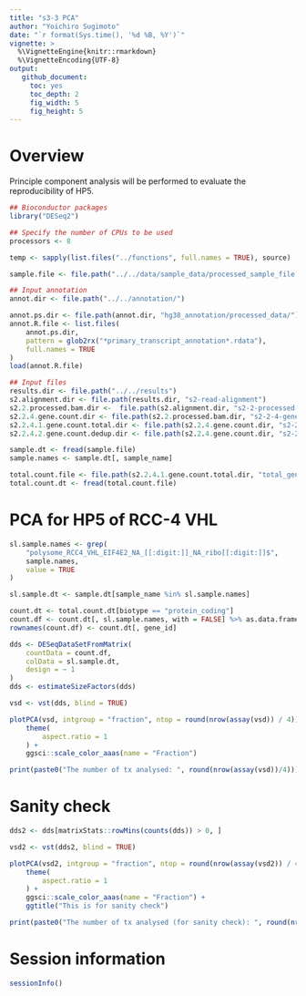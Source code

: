 ```yaml
---
title: "s3-3 PCA"
author: "Yoichiro Sugimoto"
date: "`r format(Sys.time(), '%d %B, %Y')`"
vignette: >
  %\VignetteEngine{knitr::rmarkdown}
  %\VignetteEncoding{UTF-8}
output:
   github_document:
     toc: yes
     toc_depth: 2
     fig_width: 5
     fig_height: 5
---
```



# Overview

Principle component analysis will be performed to evaluate the reproducibility of HP5.

```r

## Bioconductor packages
library("DESeq2")

## Specify the number of CPUs to be used
processors <- 8

temp <- sapply(list.files("../functions", full.names = TRUE), source)

```


```r

sample.file <- file.path("../../data/sample_data/processed_sample_file.csv")

## Input annotation
annot.dir <- file.path("../../annotation/")

annot.ps.dir <- file.path(annot.dir, "hg38_annotation/processed_data/")
annot.R.file <- list.files(
    annot.ps.dir,
    pattern = glob2rx("*primary_transcript_annotation*.rdata"),
    full.names = TRUE
)
load(annot.R.file)

## Input files
results.dir <- file.path("../../results")
s2.alignment.dir <- file.path(results.dir, "s2-read-alignment")
s2.2.processed.bam.dir <-  file.path(s2.alignment.dir, "s2-2-processed-data")
s2.2.4.gene.count.dir <- file.path(s2.2.processed.bam.dir, "s2-2-4-gene-count")
s2.2.4.1.gene.count.total.dir <- file.path(s2.2.4.gene.count.dir, "s2-2-4-1-gene-count-total")
s2.2.4.2.gene.count.dedup.dir <- file.path(s2.2.4.gene.count.dir, "s2-2-4-2-gene-count-dedup")

```


```r

sample.dt <- fread(sample.file)
sample.names <- sample.dt[, sample_name]

total.count.file <- file.path(s2.2.4.1.gene.count.total.dir, "total_gene_count_table.csv")
total.count.dt <- fread(total.count.file)

```


# PCA for HP5 of RCC-4 VHL


```r

sl.sample.names <- grep(
    "polysome_RCC4_VHL_EIF4E2_NA_[[:digit:]]_NA_ribo[[:digit:]]$",
    sample.names,
    value = TRUE
)

sl.sample.dt <- sample.dt[sample_name %in% sl.sample.names]

count.dt <- total.count.dt[biotype == "protein_coding"]
count.df <- count.dt[, sl.sample.names, with = FALSE] %>% as.data.frame
rownames(count.df) <- count.dt[, gene_id]

dds <- DESeqDataSetFromMatrix(
    countData = count.df,
    colData = sl.sample.dt,
    design = ~ 1
)
dds <- estimateSizeFactors(dds)

vsd <- vst(dds, blind = TRUE)

plotPCA(vsd, intgroup = "fraction", ntop = round(nrow(assay(vsd)) / 4)) +
    theme(
        aspect.ratio = 1
    ) +
    ggsci::scale_color_aaas(name = "Fraction")

print(paste0("The number of tx analysed: ", round(nrow(assay(vsd))/4)))


```

# Sanity check


```r


dds2 <- dds[matrixStats::rowMins(counts(dds)) > 0, ]

vsd2 <- vst(dds2, blind = TRUE)

plotPCA(vsd2, intgroup = "fraction", ntop = round(nrow(assay(vsd2)) / 4)) +
    theme(
        aspect.ratio = 1
    ) +
    ggsci::scale_color_aaas(name = "Fraction") +
    ggtitle("This is for sanity check")

print(paste0("The number of tx analysed (for sanity check): ", round(nrow(assay(vsd2))/4)))


```



# Session information


```r

sessionInfo()

```



